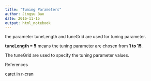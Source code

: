 ---
title: "Tuning Parameters"
author: Jingyu Bao
date: 2016-11-15
output: html_notebook
---

the parameter tuneLength and tuneGrid are used for tuning parameter.

__tuneLength = 5__ means the tuning parameter are chosen from __1 to 15__. 

The tuneGrid are used to specify the tuning parameter values.

References

[caret in r-cran](./caret.pdf)